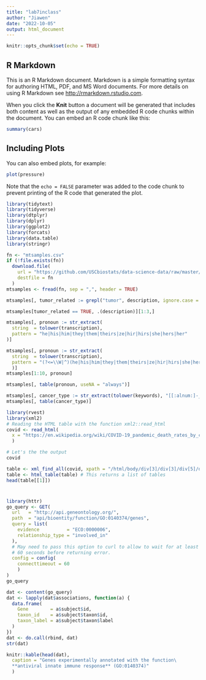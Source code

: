 ```yaml
---
title: "lab7inclass"
author: "Jiawen"
date: "2022-10-05"
output: html_document
---
```


```r
knitr::opts_chunk$set(echo = TRUE)
```

## R Markdown

This is an R Markdown document. Markdown is a simple formatting syntax for authoring HTML, PDF, and MS Word documents. For more details on using R Markdown see <http://rmarkdown.rstudio.com>.

When you click the **Knit** button a document will be generated that includes both content as well as the output of any embedded R code chunks within the document. You can embed an R code chunk like this:

```r
summary(cars)
```

## Including Plots

You can also embed plots, for example:

```r
plot(pressure)
```

Note that the `echo = FALSE` parameter was added to the code chunk to prevent printing of the R code that generated the plot.

```R
library(tidytext)
library(tidyverse)
library(dtplyr)
library(dplyr)
library(ggplot2)
library(forcats)
library(data.table)
library(stringr)
```

```r
fn <- "mtsamples.csv"
if (!file.exists(fn))
  download.file(
    url = "https://github.com/USCbiostats/data-science-data/raw/master/00_mtsamples/mtsamples.csv",
    destfile = fn
  )
mtsamples <- fread(fn, sep = ",", header = TRUE)
```

```r
mtsamples[, tumor_related := grepl("tumor", description, ignore.case = TRUE)]
```

```r
mtsamples[tumor_related == TRUE, .(description)][1:3,]
```

```r
mtsamples[, pronoun := str_extract(
  string  = tolower(transcription),
  pattern = "he|his|him|they|them|theirs|ze|hir|hirs|she|hers|her"
)]
```

```r
mtsamples[, pronoun := str_extract(
  string  = tolower(transcription), 
  pattern = "(?<=\\W|^)(he|his|him|they|them|theirs|ze|hir|hirs|she|hers|her)(?=\\W|$)"
  )]
mtsamples[1:10, pronoun]
```

```r
mtsamples[, table(pronoun, useNA = "always")]
```

```r
mtsamples[, cancer_type := str_extract(tolower(keywords), "[[:alnum:]-_]{4,}\\s*cancer")]
mtsamples[, table(cancer_type)]
```

```r
library(rvest)
library(xml2)
# Reading the HTML table with the function xml2::read_html
covid <- read_html(
  x = "https://en.wikipedia.org/wiki/COVID-19_pandemic_death_rates_by_country"
  )

# Let's the the output
covid
```
```r
table <- xml_find_all(covid, xpath = "/html/body/div[3]/div[3]/div[5]/div[1]/div[3]/div[5]/table")
table <- html_table(table) # This returns a list of tables
head(table[[1]])
```

#
```r
library(httr)
go_query <- GET(
  url   = "http://api.geneontology.org/",
  path  = "api/bioentity/function/GO:0140374/genes",
  query = list(
    evidence          = "ECO:0000006",
    relationship_type = "involved_in"
  ), 
  # May need to pass this option to curl to allow to wait for at least
  # 60 seconds before returning error.
  config = config(
    connecttimeout = 60
    )
)
go_query
```

```r
dat <- content(go_query) 
dat <- lapply(dat$associations, function(a) {
  data.frame(
    Gene        = a$subject$id,
    taxon_id    = a$subject$taxon$id,
    taxon_label = a$subject$taxon$label
  )
})
dat <- do.call(rbind, dat)
str(dat)
```
```r
knitr::kable(head(dat),
  caption = "Genes experimentally annotated with the function\
  **antiviral innate immune response** (GO:0140374)"
  )
```
